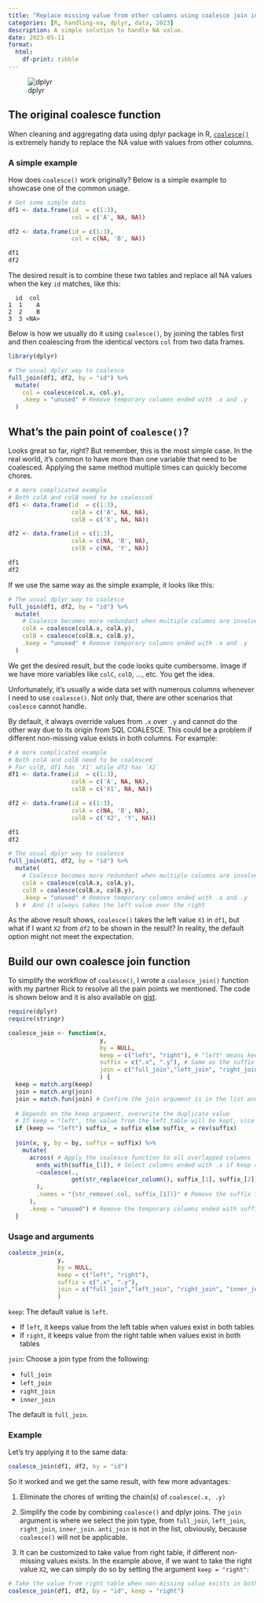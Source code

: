 ```yaml
---
title: "Replace missing value from other columns using coalesce join in dplyr"
categories: [R, handling-na, dplyr, data, 2023]
description: A simple solution to handle NA value.
date: 2023-05-11
format: 
  html:
    df-print: tibble
---
```


![dplyr](dplyr.png)

## The original coalesce function

When cleaning and aggregating data using dplyr package in R, [`coalesce()`](https://dplyr.tidyverse.org/reference/coalesce.html) is extremely handy to replace the NA value with values from other columns.

### A simple example

How does `coalesce()` work originally? Below is a simple example to showcase one of the common usage.

```r
# Get some simple data
df1 <- data.frame(id  = c(1:3),
                  col = c('A', NA, NA))

df2 <- data.frame(id = c(1:3),
                  col = c(NA, 'B', NA))

df1
df2
```

The desired result is to combine these two tables and replace all NA values when the key `id` matches, like this:

```         
  id  col
1  1    A
2  2    B
3  3 <NA>
```

Below is how we usually do it using `coalesce()`, by joining the tables first and then coalescing from the identical vectors `col` from two data frames.

```r
library(dplyr)

# The usual dplyr way to coalesce
full_join(df1, df2, by = "id") %>% 
  mutate(
    col = coalesce(col.x, col.y),
    .keep = "unused" # Remove temporary columns ended with .x and .y
  )

```

## What's the pain point of `coalesce()`?

Looks great so far, right? But remember, this is the most simple case. In the real world, it's common to have more than one variable that need to be coalesced. Applying the same method multiple times can quickly become chores.

```r
# A more complicated example
# Both colA and colB need to be coalesced
df1 <- data.frame(id  = c(1:3),
                  colA = c('A', NA, NA),
                  colB = c('X', NA, NA))

df2 <- data.frame(id = c(1:3),
                  colA = c(NA, 'B', NA),
                  colB = c(NA, 'Y', NA))

df1
df2
```

If we use the same way as the simple example, it looks like this:

```r
# The usual dplyr way to coalesce
full_join(df1, df2, by = "id") %>% 
  mutate(
    # Coalesce becomes more redundant when multiple columns are involved
    colA = coalesce(colA.x, colA.y),
    colB = coalesce(colB.x, colB.y),
    .keep = "unused" # Remove temporary columns ended with .x and .y
  )
```

We get the desired result, but the code looks quite cumbersome. Image if we have more variables like `colC`, `colD`, ..., etc. You get the idea.

Unfortunately, it's usually a wide data set with numerous columns whenever I need to use `coalesce()`. Not only that, there are other scenarios that `coalesce` cannot handle.

By default, it always override values from `.x` over `.y` and cannot do the other way due to its origin from SQL COALESCE. This could be a problem if different non-missing value exists in both columns. For example:

```r
# A more complicated example
# Both colA and colB need to be coalesced
# For colB, df1 has 'X1' while df2 has `X2`
df1 <- data.frame(id  = c(1:3),
                  colA = c('A', NA, NA),
                  colB = c('X1', NA, NA))

df2 <- data.frame(id = c(1:3),
                  colA = c(NA, 'B', NA),
                  colB = c('X2', 'Y', NA))

df1
df2
```

```r
# The usual dplyr way to coalesce
full_join(df1, df2, by = "id") %>% 
  mutate(
    # Coalesce becomes more redundant when multiple columns are involved
    colA = coalesce(colA.x, colA.y),
    colB = coalesce(colB.x, colB.y),
    .keep = "unused" # Remove temporary columns ended with .x and .y
  ) #  And it always takes the left value over the right
```

As the above result shows, `coalesce()` takes the left value `X1` in `df1`, but what if I want `X2` from `df2` to be shown in the result? In reality, the default option might not meet the expectation.

## Build our own coalesce join function

To simplify the workflow of `coalesce()`, I wrote a `coalesce_join()` function with my partner Rick to resolve all the pain points we mentioned. The code is shown below and it is also available on [gist](https://gist.github.com/xiesixia/d10befd1ce6f0186a2f7cdc6537f34c1).

```r
require(dplyr)
require(stringr)

coalesce_join <- function(x, 
                          y, 
                          by = NULL, 
                          keep = c("left", "right"), # "left" means keep value from left table if values exist in both tables.
                          suffix = c(".x", ".y"), # Same as the suffix argument in dplyr joins. 
                          join = c("full_join","left_join", "right_join", "inner_join") # Choose a join type from the list. The default is full_join.
                          ) { 
  keep = match.arg(keep) 
  join = match.arg(join) 
  join = match.fun(join) # Confirm the join argument is in the list and match the string to the function
  
  # Depends on the keep argument, overwrite the duplicate value
  # If keep = "left", the value from the left table will be kept, vice versa.
  if (keep == "left") suffix_ = suffix else suffix_ = rev(suffix)
  
  join(x, y, by = by, suffix = suffix) %>% 
    mutate(
      across( # Apply the coalesce function to all overlapped columns
        ends_with(suffix_[1]), # Select columns ended with .x if keep = "left"; or .y if keep = "right"
        ~coalesce(.,
                  get(str_replace(cur_column(), suffix_[1], suffix_[2])) # Replace .x in var.x with .y to generate var.y, if keep = "left"; or vice versa.
        ),
        .names = "{str_remove(.col, suffix_[1])}" # Remove the suffix from the combined columns
      ),
      .keep = "unused") # Remove the temporary columns ended with suffix
  }
```

### Usage and arguments


```r
coalesce_join(x, 
              y, 
              by = NULL, 
              keep = c("left", "right"),
              suffix = c(".x", ".y"),
              join = c("full_join","left_join", "right_join", "inner_join")
              )
```

`keep`:  The default value is `left`.

- If `left`, it keeps value from the left table when values exist in both tables  
- If `right`, it keeps value from the right table when values exist in both tables

`join`: Choose a join type from the following: 

- `full_join`
- `left_join`
- `right_join`
- `inner_join`

The default is `full_join`.

### Example

Let's try applying it to the same data:

```r
coalesce_join(df1, df2, by = "id") 
```

So it worked and we get the same result, with few more advantages:

1.  Eliminate the chores of writing the chain(s) of `coalesce(.x, .y)`

2.  Simplify the code by combining `coalesce()` and dplyr joins. The `join` argument is where we select the join type, from `full_join`, `left_join`, `right_join`, `inner_join`. `anti_join` is not in the list, obviously, because `coalesce()` will not be applicable.

3.  It can be customized to take value from right table, if different non-missing values exists. In the example above, if we want to take the right value `X2`, we can simply do so by setting the argument `keep = "right"`:

```r
# Take the value from right table when non-missing value exists in both
coalesce_join(df1, df2, by = "id", keep = "right") 
```
